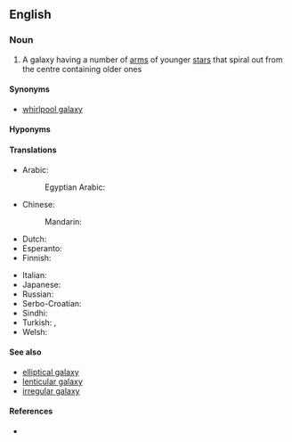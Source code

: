 ==English==

===Noun===
{{en-noun|spiral galaxies}}

# {{lb|en|galaxy}} A galaxy having a number of [[arm]]s of younger [[star]]s that spiral out from the centre containing older ones

====Synonyms====
* [[whirlpool galaxy]]

====Hyponyms====
{{col3
|en|barred spiral galaxy
|dwarf spiral galaxy
|intermediate spiral galaxy
}}

====Translations====
{{trans-top|spiral galaxy}}
* Arabic: {{t|ar|مَجَرَة حَلَزُونِيَّة|f|tr=majara ḥalazūniyya}}
*: Egyptian Arabic: {{t|arz|مجرة حلزونية|f|tr=magarra ḥalazuuniya|sc=Arab}}
* Chinese:
*: Mandarin: {{t|cmn|螺旋星系|tr=luóxuánxīngxì}}
* Dutch: {{t|nl|spiraalstelsel|n}}
* Esperanto: {{t|eo|spirala galaksio}}
* Finnish: {{t+|fi|kierteisgalaksi}}
{{trans-mid}}
* Italian: {{t|it|galassia spirale|f}}
* Japanese: {{t|ja|渦巻銀河|tr=uzumaki ginga}}
* Russian: {{t|ru|спира́льная гала́ктика|f}}
* Serbo-Croatian: {{t|sh|спирална галаксија|f|tr=spiralna galaksija|sc=Cyrl}}
* Sindhi: {{t|sd|گھنڊيدار ڪهڪشان|f|sc=sd-Arab}}
* Turkish: {{t|tr|sarmal galaksi}}, {{t|tr|sarmal gök ada}}
* Welsh: {{t|cy|galaeth droellog|f}}
{{trans-bottom}}

====See also====
* [[elliptical galaxy]]
* [[lenticular galaxy]]
* [[irregular galaxy]]

====References====
* {{pedia}}